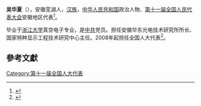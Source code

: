 '''吴华夏'''（{{bd|1953年||}}），安徽芜湖人，[[汉族|汉族]]，[[中华人民共和国|中华人民共和国]]政治人物、[[第十一届全国人民代表大会|第十一届全国人民代表大会]]安徽地区代表<ref>{{cite web|author=新华网|title=第十一届全国人大代表|url=http://news.xinhuanet.com/ziliao/2008-03/03/content_7708230.htm?node=36628|publisher=新华网|accessdate=2014-01-07|archive-date=2014-01-10|archive-url=https://web.archive.org/web/20140110211415/http://news.xinhuanet.com/ziliao/2008-03/03/content_7708230.htm?node=36628|dead-url=no}}</ref>。

毕业于[[浙江大学|浙江大学]]真空电子专业，是[[中共|中共]]党员。担任安徽华东光电技术研究所所长、国家特种显示工程技术研究中心主任。2008年起担任全国人大代表<ref>{{cite news|title=全国人大代表信息-吴华夏|url=http://210.82.31.1:8084/delegate/viewDelegate.action?dbid=110995|accessdate=2013-04-05|newspaper=全国人大网|archive-url=https://web.archive.org/web/20140407055808/http://www.npc.gov.cn/delegate/viewDelegate.action?dbid=110995|archive-date=2014-04-07|dead-url=yes}}</ref>。

==參考文獻==
{{reflist}}
[[Category:第十一届全国人大代表|Category:第十一届全国人大代表]]